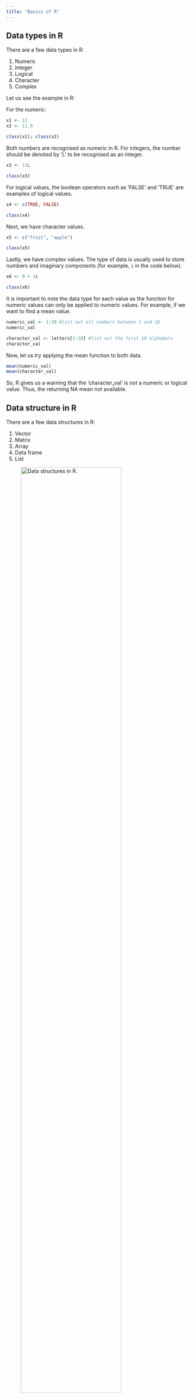 ```yaml
---
title: "Basics of R"
---
```


## Data types in R

There are a few data types in R:

1.  Numeric
2.  Integer
3.  Logical
4.  Character
5.  Complex

Let us see the example in R:

For the numeric:

```r
x1 <- 11
x2 <- 11.9

class(x1); class(x2)
```

Both numbers are recognised as numeric in R. For integers, the number should be denoted by 'L' to be recognised as an integer.

```r
x3 <- 11L

class(x3)
```

For logical values, the boolean operators such as 'FALSE' and 'TRUE' are examples of logical values.

```r
x4 <- c(TRUE, FALSE)

class(x4)
```

Next, we have character values.

```r
x5 <- c("fruit", "apple")

class(x5)
```

Lastly, we have complex values. The type of data is usually used to store numbers and imaginary components (for example, `i` in the code below).

```r
x6 <- 9 + 3i

class(x6)
```

It is important to note the data type for each value as the function for numeric values can only be applied to numeric values. For example, if we want to find a mean value.

```r
numeric_val <- 1:10 #list out all numbers between 1 and 10
numeric_val

character_val <- letters[1:10] #list out the first 10 alphabets
character_val
```

Now, let us try applying the mean function to both data.

```r
mean(numeric_val)
mean(character_val)
```

So, R gives us a warning that the 'character_val' is not a numeric or logical value. Thus, the returning NA mean not available.

## Data structure in R

There are a few data structures in R:

1.  Vector
2.  Matrix
3.  Array
4.  Data frame
5.  List

![Data structures in R.](figs/ch5/data_structure.png){#fig-data-structure width="80%"}

Depending on the fields, certain data structures are more common compared to others.

### Vector

Vector is the most basic data structure in R. It can contain one data type at a time.

```r
vec_data <- c(1, 2, 3, 4)
vec_data
```

The structure of the data can be checked using the function `str()`.

```r
str(vec_data)
```

We can further confirm whether `vec_data` is a vector or not by using the `is.vector()` function.

```r
is.vector(vec_data)
```

A `TRUE` result indicates that the data is a vector type.

### Matrix

A matrix contains at least a single row and a single column. Contrary, to a vector which contains only a single row or a single column.

```r
mat_data <- matrix(data = c(1, 2, 3, 4, 5, 6), nrow = 3, ncol = 2)
mat_data
```

By using `str()` function, we can see that the values are numerical and we have a matrix with 3 rows and 2 columns.

```r
str(mat_data)
```

Next, we can confirm that our data is a matrix by using `is.matrix()`.

```r
is.matrix(mat_data)
```

### Array

An array is quite similar to a matrix except that it can contain several layers of rows and columns.

```r
arr_data <- array(data = c(1:6, 10:16), dim = c(2, 3, 2))
arr_data
```

As we can see, we have an array of 2 layers with each layer having 2 rows and 3 columns. By using the `str()` function, we can see that R recognises the array has integer values with 3 dimensions. The first dimension, `1:2` refers to the rows, the second dimension, `1:3` refers to the columns, and the last dimension, `1:2` refers to the layers.

```r
str(arr_data)
```

`is.array()` can be used to ensure the data structure.

```r
is.array(arr_data)
```

### Data frame

A data frame is the extension of the matrix data structure. The difference between the former and the latter, the former contains the column names and each column may contain different data types.

```r
df_data <- data.frame(
  ID = 1:5,
  Name = c("Mamat", "Abu", "Ali", "Chong", "Eva"),
  Age = c(25, 30, 22, 35, 28),
  Score = c(89, 95, 76, 88, 92)
)
df_data
```

We can further check the data structure and type using `str()`. So, our data structure is data frame, consists of 4 columns; the first column is integer, second column is character, third and fourth column are numeric.

```r
str(df_data)
```

We can double-check the data structure using `is.data.frame()`.

```r
is.data.frame(df_data)
```

### List

Lastly, we have a list. So, the list is a more advanced data structure in which we can have different data structures in a data structure. Let us see the example of a list in which we combine the previous vector and matrix data structures.

```r
list_data <- list(
  "vector" = vec_data,
  "matrix" = mat_data
)
list_data
```

We can further assess each data in the list using the `$` symbol.

```r
list_data$vector
```

By using `str()`, we see our data is a list with 2 elements or components; a vector and matrix.

```r
str(list_data)
```

To further confirm our data is a list, we can use `is.list()`.

```r
is.list(list_data)
```

## Packages

A package is a collection of functions and sample data that can be utilised for certain tasks. Certain functions in R are already loaded when you open R or RStudio. However, to use more advanced functions we need to install and load a package.

The packages can installed using `install.packages()`. For example the code below will install `dplyr` package which commonly utilise for data wrangling and manipulation.

```r
install.packages("dplyr")
```

To use the installed packages, we need to load the packages using the `library()` function.

```r
library(dplyr)
```

Now, that we know what is a package, we might wonder where exactly these packages coming from.

The official packages in R are located in the [Comprehensive R Archive Network (CRAN)](https://cran.r-project.org/). [This link](https://cran.r-project.org/web/packages/available_packages_by_name.html) contains all available packages in CRAN. Additionally, there is [CRAN Task Views](https://cran.r-project.org/web/views/). At the time of this writing, CRAN contains 21,606 R packages intended for various tasks.

Furthermore, for those interested in bioinformatics, the related packages are located in the [Bioconductor](https://www.bioconductor.org/packages/release/BiocViews.html#___Software). At the time of this writing, Bioconductor contains 2,289 R packages related to bioinformatics.

In addition to CRAN and Bioconductor, there are unofficial R packages, which are usually located in the [GitHub](https://github.com/) and [GitLab](https://gitlab.com/r-packages). There are probably thousands of these unofficial packages. For example, [`dmetar`](https://github.com/MathiasHarrer/dmetar) which is located in GitHub, contains R functions and codes to facilitate the conduction of meta-analyses.

More often than not, the official packages in CRAN also have their GitHub repositories in which they contains the latest development of R functions and codes before they going to be released in CRAN. So, current bugs and errors in the package are corrected first using the unofficial packages from the GitHub or GitLab before they are eventually release to the CRAN repositories.

There are several packages that can help in installing the unofficial packages. The two most commonly used packages are `devtools` and `remote` (or at least I commonly used them).

First, we need to install the packages.

```r
install.packages("devtools")
install.packages("remote")
```

Next, we can install the unofficial packages.

```r
devtools::install_github("MathiasHarrer/dmetar")
remotes::install_github("MathiasHarrer/dmetar")
```

`MathiasHarrer` is referring to the GitHub account or usually the author's account on the GitHub, followed by the name of the package. Depending on one's preference, we can choose to use either `devtools` or `remote`.

## Chapter summary

In this chapter, we learn about:

1.  Data types
2.  Data structures
3.  R packages

## Revision

1.  List all the data types that we learn in this chapter.

2.  List all the data structures that we learn in this chapter.

3.  What is the difference between installing the package and loading the package?
